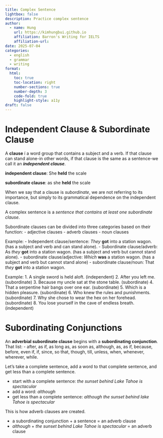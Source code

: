 ```yaml
---
title: Complex Sentence
lightbox: false
description: Practice complex sentence
author:
  - name: Hung
    url: https://kimhungbui.github.io
    affiliation: Barron's Writing for IELTS
    affiliation-url: 
date: 2025-07-04
categories:
  - english
  - grammar
  - writing
format:
  html:
    toc: true
    toc-location: right
    number-sections: true
    number-depth: 3
    code-fold: true
    highlight-style: a11y
draft: false
---
```

# Independent Clause & Subordinate Clause

A __clause__ í a word group that contains a subject and a verb. If that clause can stand alone-in other words, if that clause is the same as a sentence-we call it an ___independent clause___.

__independent clause__: She __held__ the scale

__subordinate clause__: as she __held__ the scale

::: {.callout-note}
When we say that a clause is _subordinate_, we are not referring to its importance, but simply to its grammatical dependence on the independent clause.
:::

A complex sentence is a _sentence that contains at least one subordinate clause_.

Subordinate clauses can be divided into three categories based on their function:
- adjective clauses
- adverb clauses
- noun clauses

Example:
- Independent clause/sentence: _They_ __got__ into a station wagon. (has a subject and verb and can stand alone).
- Subordinate clause/adverb: As _they_ __got__ into a station wagon. (has a subject and verb but cannot stand alone).
- subordinate clause/adjective: _Which_ __was__ a station wagon. (has a subject and verb but cannot stand alone)
- subordinate clause/noun: That _they_ __got__ into a station wagon.

Example:
1. A single sword is held aloft. (independent)
2. After you left me. (subordinate)
3. Because my uncle sat at the stone table. (subordinate)
4. That a serpentine hair bangs over one ear. (subordinate)
5. Which is a hidden pleasure. (subordinate)
6. Who knew the rules and punishments. (subordinate)
7. Why she chose to wear the hex on her forehead. (subordinate)
8. You lose yourself in the cave of endless breath. (independent)

# Subordinating Conjunctions

An __adverbial subordinate clause__ begins with a __subordinating conjunction__.
That list:
- after, as if, as long as, as soon as, although, as, as if, because, before, even if, if, since, so that, though, till, unless, when, whenever, wherever, while.

Let's take a complete sentence, add a word to that complete sentence, and get less than a complete sentence.

- start with a complete sentence: _the sunset behind Lake Tahoe is spectacular_
- add a word: _although_
- get less than a complete sentence: _although the sunset behind lake Tahoe is spectacular_

This is how adverb clauses are created.

- a subordinating conjunction + a sentence = an adverb clause
- _although_ + _the sunset behind Lake Tahoe is spectacular_ = an adverb clause